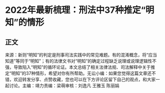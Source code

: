 # 2022年最新梳理：刑法中37种推定“明知”的情形
## 正文
来源：新则“明知”的判定是刑事司法实践中的常见难题。有的混淆概念，将“应当知道”等同于“明知”；有的法律文书对“明知”的确定过程缺乏说理或说理逻辑性不强，导致陷入“明知”的循环论证。本文总结了相关法律法规、司法解释中关于推定“明知”的37种情形，希望对你有所帮助。无讼小编：如果您觉得这篇文章还不错，欢迎转发分享、点赞收藏，您也可以在下方评论区留下自己的观点，和大家一起讨论。主编：靖力责编：梁萌审核：刘逸凡 王雅玉 陈丽娟